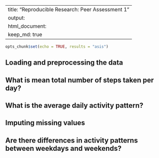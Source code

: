 
---
title: "Reproducible Research: Peer Assessment 1"
output: 
  html_document:
    keep_md: true
---

```r
opts_chunk$set(echo = TRUE, results = "asis")
```

## Loading and preprocessing the data



## What is mean total number of steps taken per day?



## What is the average daily activity pattern?



## Imputing missing values



## Are there differences in activity patterns between weekdays and weekends?
